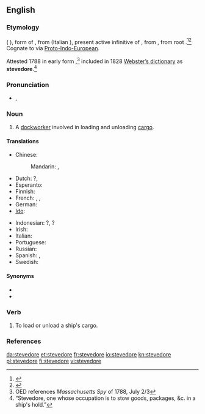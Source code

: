 ==English==
{{wikipedia}}
===Etymology===
{{etyl|es}} {{term|estibador|lang=es}} ({{etyl|pt|-}} {{term|estivador|lang=pt}}), form of {{term|estibar||to load|lang=es}}, from {{etyl|la}} {{term|stipare|stīpāre|lang=la}} (Italian {{term|stipare|lang=it}}), present active infinitive of {{term|stipo|stīpō|stuff|lang=la}}, from {{proto|Indo-European|stīpos}}, from root {{proto|Indo-European|steip-}}.<ref>{{R:Online Etymology Dictionary}}</ref><ref>{{R:Online Etymology Dictionary|stiff}}</ref> Cognate to {{term|stiff}} via [[Proto-Indo-European]].

Attested 1788 in early form {{term|stowadore}},<ref>OED references ''Massachusetts Spy'' of 1788, July 2/3</ref> included in 1828 [[w:Webster's dictionary|Webster’s dictionary]] as '''stevedore'''.<ref>“Stevedore, one whose occupation is to stow goods, packages, &c. in a ship's hold.”</ref>

===Pronunciation===
* {{a|UK}} {{IPA|/ˈstiː.vəˌdɔː(ɹ)/}}, {{SAMPA|/"sti:.v@%dO:(r\)/}}

===Noun===
{{en-noun}}

# A [[dockworker]] involved in loading and unloading [[cargo]].

====Translations====
{{trans-top|dockworker involved in loading and unloading cargo}}
* Chinese:
*: Mandarin: {{t|cmn|碼頭工人|sc=Hani}}, {{t|cmn|码头工人|tr=mǎtou gōngrén|sc=Hani}}
* Dutch: {{t|nl|dokwerker|m}}?, {{t+|nl|stuwadoor|m}}
* Esperanto: {{t|eo|stivisto}}
* Finnish: {{t+|fi|ahtaaja}}
* French: {{t+|fr|stevedore|m}}, {{t|fr|manutentionnaire|m}}, {{t|fr|aconier|m}}
* German: {{t|de|Hafenarbeiter|m}}
* [[Ido]]: {{t-|io|stivisto|xs=Ido}}
{{trans-mid}}
* Indonesian: {{t|id|buruh kapal|xs=Indonesian}}?, {{t-|id|kuli|xs=Indonesian}}?
* Irish: {{t-|ga|stíbheadóir|m|xs=Irish}}
* Italian: {{t-|it|stivatore|m}}
* Portuguese: {{t+|pt|estivador|m}}
* Russian: {{t|ru|грузчик|m|tr=grúzčik}}
* Spanish: {{t|es|estibador|m}}, {{t|es|arrumador|m}}
* Swedish: {{t|sv|stuvare|c}}
{{trans-bottom}}

====Synonyms====
* {{l|en|longshoreman}}
* {{l|en|docker}}

===Verb===
{{en-verb|stevedor|ing}}

# {{transitive}} To load or unload a ship's cargo.

===References===
<references/>

[[da:stevedore]]
[[et:stevedore]]
[[fr:stevedore]]
[[io:stevedore]]
[[kn:stevedore]]
[[pl:stevedore]]
[[fi:stevedore]]
[[vi:stevedore]]